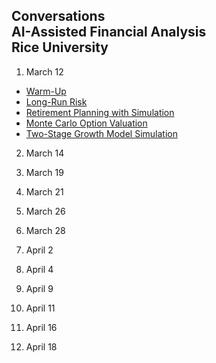 ## Conversations<br>AI-Assisted Financial Analysis<br>Rice University<br>

1. March 12

- [Warm-Up](https://julius.ai/chat?id=fcc63439-cf47-40ba-851d-34556e4c4c26&name=Understanding+Call+Option+Payoff)
- [Long-Run Risk](https://julius.ai/chat?id=deaef516-a2fe-493b-abf5-76bf3cc036ba&name=Investment+Outperformance+Analysis)
- [Retirement Planning with Simulation](https://julius.ai/chat?id=0e186437-3878-4f47-907a-472a07b134f4&name=Retirement+Savings+Plan+Analysis)
- [Monte Carlo Option Valuation](https://julius.ai/chat?id=9476345a-a749-44fb-b734-fe63acc6ecba&name=Estimating+European+Call+Option+Price)
- [Two-Stage Growth Model Simulation](https://julius.ai/chat?id=eca9f40f-bcff-4433-875b-71309d8038a7&name=Valuation+Analysis+Results)

2. March 14

3. March 19

4. March 21

5. March 26

6. March 28

7. April 2

8. April 4

9. April 9

10. April 11

11. April 16

12. April 18